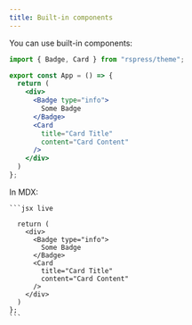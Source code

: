 ```yaml
---
title: Built-in components
---
```



You can use built-in components:

```jsx live
import { Badge, Card } from "rspress/theme";

export const App = () => {
  return (
    <div>
      <Badge type="info">
        Some Badge
      </Badge>
      <Card
        title="Card Title"
        content="Card Content"
      />
    </div>
  )
};
```


In MDX:

````
```jsx live

  return (
    <div>
      <Badge type="info">
        Some Badge
      </Badge>
      <Card
        title="Card Title"
        content="Card Content"
      />
    </div>
  )
};
```
````
